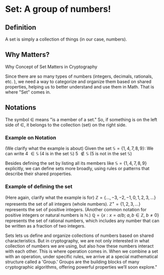 # Set: A group of numbers!

## Definition

A set is simply a collection of things (in our case, numbers).

## Why Matters?

Why Concept of Set Matters in Cryptography

Since there are so many types of numbers (integers, decimals, rationals, etc. ), we need a way to categorize and organize them based on shared properties, helping us to better understand and use them in Math. That is where "Set" comes in.

## Notations

The symbol $\in$ means "is a member of a set." So, if something is on the left side of $\in$, it belongs to the collection (set) on the right side.

### Example on Notation

(We clarify what the example is about)
Given the set $\mathbb{S} = \{1, 4, 7, 8, 9\}$:
We can write
4 $\in \mathbb{S}$ (4 is in the set $\mathbb{S}$)
5 $\notin \mathbb{S}$ (5 is not in the set $\mathbb{S}$)

Besides defining the set by listing all its members like $\mathbb{S} = \{1, 4, 7, 8, 9\}$ explicitly, we can define sets more broadly, using rules or patterns that describe their shared properties.

### Example of defining the set

(Here again, clarify what the example is for)
$\mathbb{Z} = \{..., -3, -2, -1, 0, 1, 2, 3,...\}$ represents the set of all integers (whole numbers).
$\mathbb{Z^+} = \{1, 2, 3,...\}$ represents the set of positive integers. (Another common notation for positive integers or natural numbers is $\mathbb{N}$.)
$\mathbb{Q} = \{x : x = a/b;\ a, b \in \mathbb{Z},\ b \neq 0\}$ represents the set of rational numbers, which includes any number that can be written as a fraction of two integers.

Sets lets us define and organize collections of numbers based on shared characteristics. But in cryptography, we are not only interested in what collection of numbers we are using, but also how these numbers interact with each other. This is where operation comes in. When we combine a set with an operation, under specific rules, we arrive at a special mathematical structure called a 'Group.' Groups are the building blocks of many cryptographic algorithms, offering powerful properties we’ll soon explore."
